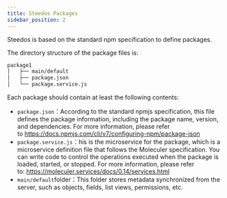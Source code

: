 ```yaml
---
title: Steedos Packages
sidebar_position: 2
---
```


Steedos is based on the standard npm specification to define packages.

The directory structure of the package files is:

```bash
package1
│   ├── main/default
│   ├── package.json
│   └── package.service.js
```

Each package should contain at least the following contents:

* `package.json`：According to the standard npmjs specification, this file defines the package information, including the package name, version, and dependencies. For more information, please refer to <https://docs.npmjs.com/cli/v7/configuring-npm/package-json>
* `package.service.js`：his is the microservice for the package, which is a microservice definition file that follows the Moleculer specification. You can write code to control the operations executed when the package is loaded, started, or stopped. For more information, please refer to: <https://moleculer.services/docs/0.14/services.html>
* `main/default`folder：This folder stores metadata synchronized from the server, such as objects, fields, list views, permissions, etc.
